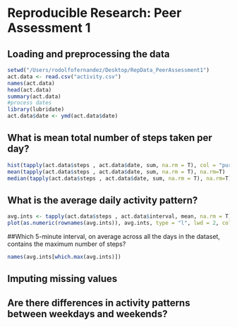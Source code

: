 # Reproducible Research: Peer Assessment 1


## Loading and preprocessing the data

```r
setwd("/Users/rodolfofernandez/Desktop/RepData_PeerAssessment1")
act.data <- read.csv("activity.csv")
names(act.data)
head(act.data)
summary(act.data)
#process dates
library(lubridate)   
act.data$date <- ymd(act.data$date)
```
## What is mean total number of steps taken per day?
```r
hist(tapply(act.data$steps , act.data$date, sum, na.rm = T), col = "purple", xlab="Total steps per day", main = "Hist of total steps per day")
mean(tapply(act.data$steps , act.data$date, sum, na.rm = T), na.rm=T)
median(tapply(act.data$steps , act.data$date, sum, na.rm = T), na.rm=T)
```
## What is the average daily activity pattern?
```r
avg.ints <- tapply(act.data$steps , act.data$interval, mean, na.rm = T)
plot(as.numeric(rownames(avg.ints)), avg.ints, type = "l", lwd = 2, col = "blue", main = "Average interval steps across all days", xlab = "Interval")
```
##Which 5-minute interval, on average across all the days in the dataset, contains the maximum number of steps?
```r
names(avg.ints[which.max(avg.ints)])
```
## Imputing missing values



## Are there differences in activity patterns between weekdays and weekends?
